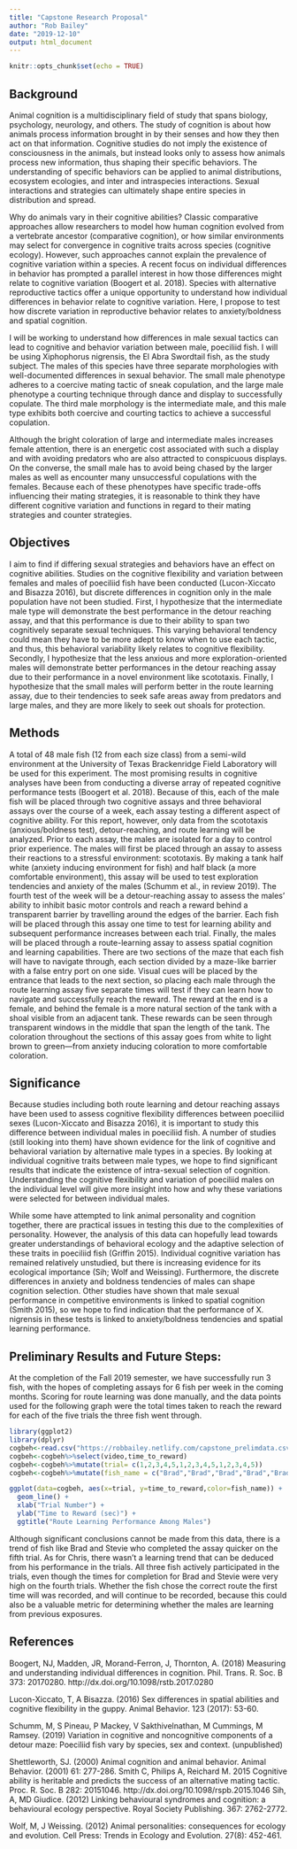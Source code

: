 ```yaml
---
title: "Capstone Research Proposal"
author: "Rob Bailey"
date: "2019-12-10"
output: html_document
---
```


```r
knitr::opts_chunk$set(echo = TRUE)
```

## Background

  Animal cognition is a multidisciplinary field of study that spans biology, psychology, neurology, and others. The study of cognition is about how animals process information brought in by their senses and how they then act on that information. Cognitive studies do not imply the existence of consciousness in the animals, but instead looks only to assess how animals process new information, thus shaping their specific behaviors. The understanding of specific behaviors can be applied to animal distributions, ecosystem ecologies, and inter and intraspecies interactions. Sexual interactions and strategies can ultimately shape entire species in distribution and spread. 
  
  Why do animals vary in their cognitive abilities?  Classic comparative approaches allow researchers to model how human cognition evolved from a vertebrate ancestor (comparative cognition), or how similar environments may select for convergence in cognitive traits across species (cognitive ecology). However, such approaches cannot explain the prevalence of cognitive variation within a species. A recent focus on individual differences in behavior has prompted a parallel interest in how those differences might relate to cognitive variation (Boogert et al. 2018). Species with alternative reproductive tactics offer a unique opportunity to understand how individual differences in behavior relate to cognitive variation. Here, I propose to test how discrete variation in reproductive behavior relates to anxiety/boldness and spatial cognition.

  I will be working to understand how differences in male sexual tactics can lead to cognitive and behavior variation between male, poeciliid fish. I will be using Xiphophorus nigrensis, the El Abra Swordtail fish, as the study subject. The males of this species have three separate morphologies with well-documented differences in sexual behavior. The small male phenotype adheres to a coercive mating tactic of sneak copulation, and the large male phenotype a courting technique through dance and display to successfully copulate. The third male morphology is the intermediate male, and this male type exhibits both coercive and courting tactics to achieve a successful copulation.

  Although the bright coloration of large and intermediate males increases female attention, there is an energetic cost associated with such a display and with avoiding predators who are also attracted to conspicuous displays. On the converse, the small male has to avoid being chased by the larger males as well as encounter many unsuccessful copulations with the females. Because each of these phenotypes have specific trade-offs influencing their mating strategies, it is reasonable to think they have different cognitive variation and functions in regard to their mating strategies and counter strategies. 
	
## Objectives

I aim to find if differing sexual strategies and behaviors have an effect on cognitive abilities. Studies on the cognitive flexibility and variation between females and males of poeciliid fish have been conducted (Lucon-Xiccato and Bisazza 2016), but discrete differences in cognition only in the male population have not been studied. First, I hypothesize that the intermediate male type will demonstrate the best performance in the detour reaching assay, and that this performance is due to their ability to span two cognitively separate sexual techniques. This varying behavioral tendency could mean they have to be more adept to know when to use each tactic, and thus, this behavioral variability likely relates to cognitive flexibility. Secondly, I hypothesize that the less anxious and more exploration-oriented males will demonstrate better performances in the detour reaching assay due to their performance in a novel environment like scototaxis. Finally, I hypothesize that the small males will perform better in the route learning assay, due to their tendencies to seek safe areas away from predators and large males, and they are more likely to seek out shoals for protection.

## Methods

A total of 48 male fish (12 from each size class) from a semi-wild environment at the University of Texas Brackenridge Field Laboratory will be used for this experiment. The most promising results in cognitive analyses have been from conducting a diverse array of repeated cognitive performance tests (Boogert et al. 2018). Because of this, each of the male fish will be placed through two cognitive assays and three behavioral assays over the course of a week, each assay testing a different aspect of cognitive ability. For this report, however, only data from the scototaxis (anxious/boldness test), detour-reaching, and route learning will be analyzed. Prior to each assay, the males are isolated for a day to control prior experience. The males will first be placed through an assay to assess their reactions to a stressful environment: scototaxis. By making a tank half white (anxiety inducing environment for fish) and half black (a more comfortable environment), this assay will be used to test exploration tendencies and anxiety of the males (Schumm et al., in review 2019). The fourth test of the week will be a detour-reaching assay to assess the males’ ability to inhibit basic motor controls and reach a reward behind a transparent barrier by travelling around the edges of the barrier. Each fish will be placed through this assay one time to test for learning ability and subsequent performance increases between each trial. Finally, the males will be placed through a route-learning assay to assess spatial cognition and learning capabilities. There are two sections of the maze that each fish will have to navigate through, each section divided by a maze-like barrier with a false entry port on one side. Visual cues will be placed by the entrance that leads to the next section, so placing each male through the route learning assay five separate times will test if they can learn how to navigate and successfully reach the reward. The reward at the end is a female, and behind the female is a more natural section of the tank with a shoal visible from an adjacent tank. These rewards can be seen through transparent windows in the middle that span the length of the tank. The coloration throughout the sections of this assay goes from white to light brown to green—from anxiety inducing coloration to more comfortable coloration. 

## Significance

Because studies including both route learning and detour reaching assays have been used to assess cognitive flexibility differences between poeciliid sexes (Lucon-Xiccato and Bisazza 2016), it is important to study this difference between individual males in poeciliid fish. A number of studies (still looking into them) have shown evidence for the link of cognitive and behavioral variation by alternative male types in a species. By looking at individual cognitive traits between male types, we hope to find significant results that indicate the existence of intra-sexual selection of cognition. Understanding the cognitive flexibility and variation of poeciliid males on the individual level will give more insight into how and why these variations were selected for between individual males. 

While some have attempted to link animal personality and cognition together, there are practical issues in testing this due to the complexities of personality. However, the analysis of this data can hopefully lead towards greater understandings of behavioral ecology and the adaptive selection of these traits in poeciliid fish (Griffin 2015). Individual cognitive variation has remained relatively unstudied, but there is increasing evidence for its ecological importance (Sih; Wolf and Weissing). Furthermore, the discrete differences in anxiety and boldness tendencies of males can shape cognition selection. Other studies have shown that male sexual performance in competitive environments is linked to spatial cognition (Smith 2015), so we hope to find indication that the performance of X. nigrensis in these tests is linked to anxiety/boldness tendencies and spatial learning performance.

## Preliminary Results and Future Steps:

At the completion of the Fall 2019 semester, we have successfully run 3 fish, with the hopes of completing assays for 6 fish per week in the coming months. Scoring for route learning was done manually, and the data points used for the following graph were the total times taken to reach the reward for each of the five trials the three fish went through.

```r
library(ggplot2)
library(dplyr)
cogbeh<-read.csv("https://robbailey.netlify.com/capstone_prelimdata.csv")
cogbeh<-cogbeh%>%select(video,time_to_reward)
cogbeh<-cogbeh%>%mutate(trial= c(1,2,3,4,5,1,2,3,4,5,1,2,3,4,5))
cogbeh<-cogbeh%>%mutate(fish_name = c("Brad","Brad","Brad","Brad","Brad","Chris","Chris","Chris","Chris","Chris","Stevie","Stevie","Stevie","Stevie","Stevie"))
```

```r
ggplot(data=cogbeh, aes(x=trial, y=time_to_reward,color=fish_name)) +
  geom_line() +
  xlab("Trial Number") +
  ylab("Time to Reward (sec)") +
  ggtitle("Route Learning Performance Among Males")
```

Although significant conclusions cannot be made from this data, there is a trend of fish like Brad and Stevie who completed the assay quicker on the fifth trial. As for Chris, there wasn’t a learning trend that can be deduced from his performance in the trials. All three fish actively participated in the trials, even though the times for completion for Brad and Stevie were very high on the fourth trials. Whether the fish chose the correct route the first time will was recorded, and will continue to be recorded, because this could also be a valuable metric for determining whether the males are learning from previous exposures.

## References

Boogert, NJ, Madden, JR, Morand-Ferron, J, Thornton, A. (2018) Measuring and understanding individual differences in cognition. Phil. Trans. R. Soc. B 373: 20170280. http://dx.doi.org/10.1098/rstb.2017.0280 

Lucon-Xiccato, T, A Bisazza. (2016) Sex differences in spatial abilities and cognitive flexibility in the guppy. Animal Behavior. 123 (2017): 53-60.

Schumm, M, S Pineau, P Mackey, V Sakthivelnathan, M Cummings, M Ramsey. (2019) Variation in cognitive and noncognitive components of a detour maze: Poeciliid fish vary by species, sex and context. (unpublished)

Shettleworth, SJ. (2000) Animal cognition and animal behavior. Animal Behavior. (2001) 61: 277-286.
Smith C, Philips A, Reichard M. 2015 Cognitive ability is heritable and predicts the success of an alternative mating tactic. Proc. R. Soc. B 282: 20151046. http://dx.doi.org/10.1098/rspb.2015.1046
Sih, A, MD Giudice. (2012) Linking behavioural syndromes and cognition: a behavioural ecology perspective. Royal Society Publishing. 367: 2762-2772.

Wolf, M, J Weissing. (2012) Animal personalities: consequences for ecology and evolution. Cell Press: Trends in Ecology and Evolution. 27(8): 452-461.